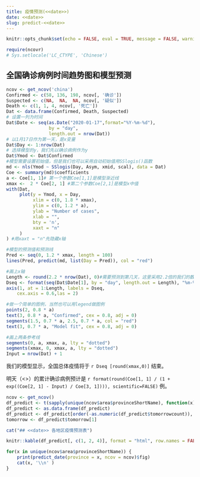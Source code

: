 ```yaml
---
title: 疫情预测(<<date>>)
date: <<date>>
slug: predict-<<date>>
---
```


```r
knitr::opts_chunk$set(echo = FALSE, eval = TRUE, message = FALSE, warning = FALSE, error = FALSE)
```

```r
require(ncovr)
# Sys.setlocale('LC_CTYPE', 'Chinese')
```


## 全国确诊病例时间趋势图和模型预测

```r
ncov <- get_ncov('china')
Confirmed <- c(58, 136, 198, ncov[, '确诊'])
Suspected <- c(NA,  NA,  NA, ncov[, '疑似'])
Death <- c(1, 1, 4, ncov[, '死亡'])
Dat <- data.frame(Confirmed, Death, Suspected)
# 设置一列为时间
Dat$Date <- seq(as.Date("2020-01-17",format="%Y-%m-%d"),
                by = "day", 
                length.out = nrow(Dat))
# 以1月17日作为第一天，是x变量
Dat$Day <- 1:nrow(Dat)
# 选择模型的y，我们先以确诊病例作为y
Dat$Ymod <- Dat$Confirmed
#模型需要设置初始值，但是我们也可以采用自动初始值用SSlogis()函数
md <- nls(Ymod ~ SSlogis(Day, Asym, xmid, scal), data = Dat)
Coe <- summary(md)$coefficients
a <- Coe[1, 1]# 第一个参数Coe[1,1]是模型渐近线
xmax <-  2 * Coe[2, 1] #第二个参数Coe[2,1]是模型x中值
with(Dat,
     plot(y = Ymod, x = Day,
          xlim = c(0, 1.8 * xmax),
          ylim = c(0, 1.2 * a),
          ylab = "Number of cases",
          xlab = "",
          bty = 'n',
          xaxt = "n"
     )
) #用xaxt = "n"先隐藏x轴

#模型的预测值和预测线
Pred <- seq(0, 1.2 * xmax, length = 100)
lines(Pred, predict(md, list(Day = Pred)), col = "red")

#画上x轴
Length <- round(2.2 * nrow(Dat), 0)#需要预测到第几天，这里采用2.2倍的我们的数据时间
Dseq <- format(seq(Dat$Date[1], by = "day", length.out = Length), "%m-%d") #设置新的x轴标签
axis(1, at = 1:Length, labels = Dseq,
    cex.axis = 0.6,las = 2)

#做一个简单的图例，当然也可以用legend做图例
points(2, 0.8 * a)
text(3, 0.8 * a, "Confirmed", cex = 0.8, adj = 0)
segments(1.5, 0.7 * a, 2.5, 0.7 * a, col = "red")
text(3, 0.7 * a, "Model fit", cex = 0.8, adj = 0)

#画上两条参考线
segments(0, a, xmax, a, lty = "dotted")
segments(xmax, 0, xmax, a, lty = "dotted")
Input = nrow(Dat) + 1

```


我们的模型显示，全国总体疫情将于 `r Dseq [round(xmax,0)]` 结束。

明天（<<date>>）的累计确诊病例预计是 `r format(round(Coe[1, 1] / (1 + exp((Coe[2, 1] - Input) / Coe[3, 1]))), scientific=FALSE)` 例。


```r
ncov <- get_ncov()
df_predict <- t(sapply(unique(ncov$area$provinceShortName), function(x) predict_date(province = x, ncov = ncov, ifplot = FALSE)))
df_predict <- as.data.frame(df_predict)
df_predict <- df_predict[order(-as.numeric(df_predict$tomorrowcount)), ]
tomorrow <- df_predict$tomorrow[1]
```

```r
cat("## <<date>> 各地区疫情预测表")
```

```r
knitr::kable(df_predict[, c(1, 2, 4)], format = "html", row.names = FALSE, col.names = c("地区", "结束时间", paste0("今日(", tomorrow, ")确诊人数预测")))
```

```r
for(x in unique(ncov$area$provinceShortName)) {
    print(predict_date(province = x, ncov = ncov)$fig)
    cat(x, '\\n' )
}
```

